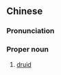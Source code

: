 {{also|德鲁伊}}
==Chinese==
{{zh-forms|s=德鲁伊|gloss=-}}

===Pronunciation===
{{zh-pron
|m=délǔyī
|c=dak1 lou5 ji1
|cat=n
}}

===Proper noun===
{{zh-noun}}

# [[druid]]